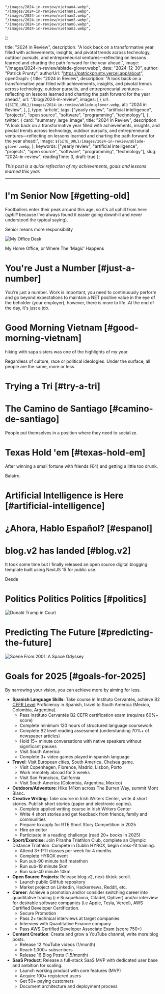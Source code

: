 
    "/images/2024-in-review/vietnam4.webp",
    "/images/2024-in-review/vietnam1.webp",
    "/images/2024-in-review/vietnam2.webp",
    "/images/2024-in-review/vietnam5.webp",
    "/images/2024-in-review/vietnam6.webp",
    "/images/2024-in-review/vietnam3.webp",
];

  title: "2024 in Review",
  description: "A look back on a transformative year filled with achievements, insights, and pivotal trends across technology, outdoor pursuits, and entrepreneurial ventures—reflecting on lessons learned and charting the path forward for the year ahead.",
  image: "/images/2024-in-review/ablade-glover.webp",
  date: "2024-12-30",
  author: "Patrick Prunty",
  authorUrl: "https://patrickprunty.vercel.app/about",
  openGraph: {
    title: "2024 in Review",
    description: "A look back on a transformative year filled with achievements, insights, and pivotal trends across technology, outdoor pursuits, and entrepreneurial ventures—reflecting on lessons learned and charting the path forward for the year ahead.",
    url: "/blog/2024-in-review",
    images: [
      {
        url: `${SITE_URL}/images/2024-in-review/ablade-glover.webp`,
        alt: "2024 in Review",
      },
    ],
    type: 'article',
    tags: ["yearly review", "artificial intelligence", "projects", "open source", "software", "programming", "technology"],
  },
  twitter: {
    card: "summary_large_image",
    title: "2024 in Review",
    description: "A look back on a transformative year filled with achievements, insights, and pivotal trends across technology, outdoor pursuits, and entrepreneurial ventures—reflecting on lessons learned and charting the path forward for the year ahead.",
    image: `${SITE_URL}/images/2024-in-review/ablade-glover.webp`,
  },
  keywords: ["yearly review", "artificial intelligence", "projects", "open source", "software", "programming", "technology"],
  slug: "2024-in-review",
  readingTime: 3,
  draft: true
};

*This post is a quick reflection of my achievements, goals and lessons learned this year.*

***

# I'm Senior Now [#getting-old]

Footballers enter their peak around this age, so it's all uphill from here (*uphill* because I've always found it
easier going downhill and never understood the typical saying).

Senior means more responsibility

![My Office Desk](/images/2024-in-review/desk.webp)
<Caption>My Home Office, or Where The 'Magic' Happens</Caption>

# You're Just a Number [#just-a-number]

You're just a number. Work is important, you need to continuously perform and go beyond expectations to maintain a NET
positive value in the eye of the beholder (your employer), however, there is more to life. At the end of the day, it's just a job.

# Good Morning Vietnam [#good-morning-vietnam]

hiking with sapa sisters was one of the highlights of my year.

<PhotoGrid images={vietnamImages} />

Regardless of culture, race or political ideologies. Under the surface, all people are the same, more or less.

# Trying a Tri [#try-a-tri]

<Strava activityId="12229188198"/>

# The Camino de Santiago [#camino-de-santiago]

People put themselves in a position where they need to socialize.

# Texas Hold 'em [#texas-hold-em]

After winning a small fortune with friends (€4) and getting a little too drunk.

Balatro.

# Artificial Intelligence is Here [#artificial-intelligence]

# ¿Ahora, Hablo Español? [#espanol]

# blog.v2 has landed [#blog.v2]


It took some time but I finally released an open source digital blogging template built using NextJS 15 for public
use.

Desde

# Politics Politics Politics [#politics]

![Donald Trump in Court](/images/2024-in-review/trump.webp)

# Predicting The Future [#predicting-the-future]

![Scene From 2001: A Space Odyssey](/images/space-odyssey.webp)


# Goals for 2025 [#goals-for-2025]

By narrowing your vision, you can achieve more by aiming for less.

* **Spanish Language Skills**: Take course in Instituto Cervantés, achieve B2 [CEFR Level](https://www.coe.int/en/web/common-european-framework-reference-languages/level-descriptions) Proficiency in Spanish, travel to South America (Mexico, Colombia, Argentina).
    - Pass Instituto Cervantés B2 CEFR certification exam (requires 60%+ score)
    - Complete minimum 120 hours of structured language coursework
    - Complete B2 level reading assessment (understanding 70%+ of newspaper articles)
    - Hold 15+ minute conversations with native speakers without significant pauses
    - Visit South America
    - Complete 3+ video games played in spanish language
* **Travel**: Visit European cities, South America, Chelsea game.
    - Visit Copenhagen, Florence, Madrid, Lisbon, Porto
    - Work remotely abroad for 3 weeks
    - Visit San Francisco, California
    - Visit South America (Colombia, Argentina, Mexico)
* **Outdoors/Adventure**: Hike 141km across The Burren Way, summit Mont Blanc.
* **Creative Writing**: Take course in Irish Writers Center, write 4 short stories. Publish short stories (paper and electronic copies).
    - Complete applied writing course in Irish Writers Center
    - Write 4 short stories and get feedback from friends, family and communities
    - Prepare to apply for RTE Short Story Competition in 2025
    - Hire an editor
    - Participate in a reading challenge (read 20+ books in 2025)
* **Sport/Exercise**: Join Piranha Triathlon Club, complete an Olympic Distance Triathlon. Compete in Dublin HYROX, begin
cross-fit training.
    - Attend 3+ PTI classes per week for 4 months
    - Complete HYROX event
    - Run sub-90 minute half marathon
    - Run sub-19 minute 5km
    - Run sub-40 minute 10km
* **Open Source Projects**: Release blog.v2, next-tiktok-scroll.
    - Launch public GitHub repository
    - Market project on Linkedin, Hackernews, Reddit, etc.
* **Career**: Achieve a promotion and/or consider switching career into quantitative trading (i.e Susquehanna, Citadel, Optiver) and/or interview for
desirable software companies (i.e Apple, Tesla, Vercel), AWS Certified Developer Certification.
    - Secure Promotion
    - Pass 2+ technical interviews at target companies
    - Interview with Quantitative Finance company
    - Pass AWS Certified Developer Associate Exam (score 750+)
* **Content Creation**: Create and grow a YouTube channel, write more blog posts.
    - Release 12 YouTube videos (1/month)
    - Reach 1,000+ subscribers
    - Release 16 Blog Posts (1.5/month)
* **SaaS Product**: Release a full-stack SaaS MVP with dedicated user base and ambition for scaling.
    - Launch working product with core features (MVP)
    - Acquire 100+ registered users
    - Get 50+ paying customers
    - Document architecture and deployment process